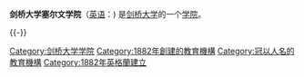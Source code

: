 {{noteTA
|G1=People
|1=zh-cn:塞尔文; zh-tw:塞爾溫; zh-hk:素雲;
}}
{{Infobox Cambridge college
| name               = 塞尔文学院
| infobox_colour     = #CC0000
| text_colour        = 
| link_colour        = #CC9900
| image              = [[File:Selwyn_College_shield.svg|128px]]
| colours            = <td bgcolor="#CC0000"> </td>
<td bgcolor="#CC0000"> </td>
<td bgcolor="#CC0000"> </td>
<td bgcolor="#CC9900"> </td>
<td bgcolor="#CC9900"> </td>
<td bgcolor="#CC0000"> </td>
<td bgcolor="#CC0000"> </td>
<td bgcolor="#CC9900"> </td>
<td bgcolor="#CC0000"> </td>
<td bgcolor="#CC0000"> </td>
<td bgcolor="#CC9900"> </td>
<td bgcolor="#CC9900"> </td>
<td bgcolor="#CC0000"> </td>
<td bgcolor="#CC0000"> </td>
<td bgcolor="#CC0000"> </td>
| full_name          = 塞尔文学院
| latin_name         = 
| latin_motto        = ΑΝΔΡΙΖΕΣΘΕ
| english_motto      = 像男人一样退出
| founder            = 
| founder_pl         =
| named_for          = 乔治·塞尔文
| established        = 1882年
| old_names          = 
| location           = [http://www.cam.ac.uk/map/v3/drawmap.cgi?mp=main;xx=1296;yy=1145;mt=c;ms=75;tl=Selwyn%20College 格林威治道]
| women_only         = 
| mature_students    = 
| head_label         = Master
| head               = 理查德·博灵教授
| undergraduates     = 350
| JCR_President      = 
| graduates          = 200
| MCR_President      = 
| SCR_President      = 
| sister_college     = [[牛津大学|牛津大学]][[牛津大學基布爾學院|基布尔学院]]
| sister_college_pl  = 
| homepage           = http://www.sel.cam.ac.uk
| boat_club          = http://www.selwynrowing.org.uk
}}
'''剑桥大学塞尔文学院'''（[[英语|英语]]：'''{{lang|en|Selwyn College, Cambridge}}''') 是[[剑桥大学|剑桥大学]]的一个[[剑桥大学学院列表|学院]]。

{{-}}
{{University of Cambridge}}

[[Category:剑桥大学学院|Category:剑桥大学学院]]
[[Category:1882年創建的教育機構|Category:1882年創建的教育機構]]
[[Category:冠以人名的教育機構|Category:冠以人名的教育機構]]
[[Category:1882年英格蘭建立|Category:1882年英格蘭建立]]